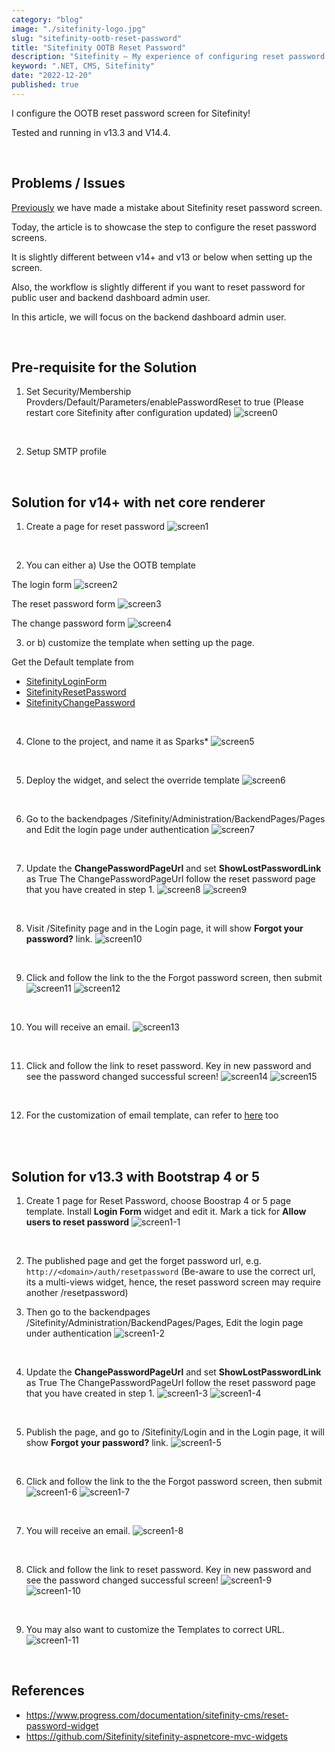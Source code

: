 ```yaml
---
category: "blog"
image: "./sitefinity-logo.jpg"
slug: "sitefinity-ootb-reset-password"
title: "Sitefinity OOTB Reset Password"
description: "Sitefinity – My experience of configuring reset password screen"
keyword: ".NET, CMS, Sitefinity"
date: "2022-12-20"
published: true
---
```


I configure the OOTB reset password screen for Sitefinity!

Tested and running in v13.3 and V14.4.

<br/>

## Problems / Issues

[Previously](https://www.hawjeh.com/blog/sitefinity-custom-reset-password) we have made a mistake about Sitefinity reset password screen.

Today, the article is to showcase the step to configure the reset password screens.

It is slightly different between v14+ and v13 or below when setting up the screen.

Also, the workflow is slightly different if you want to reset password for public user and backend dashboard admin user.

In this article, we will focus on the backend dashboard admin user.

<br/>

## Pre-requisite for the Solution

1. Set Security/Membership Provders/Default/Parameters/enablePasswordReset to true
(Please restart core Sitefinity after configuration updated)
![screen0](./screen0.png)
<br/>

2. Setup SMTP profile
<br/>

## Solution for v14+ with net core renderer

1. Create a page for reset password
![screen1](./screen1.png)
<br/>

2. You can either a) Use the OOTB template

The login form
![screen2](./screen2.png)

The reset password form
![screen3](./screen3.png)

The change password form
![screen4](./screen4.png)
<br/>

3. or b) customize the template when setting up the page.

Get the Default template from 
- [SitefinityLoginForm](https://github.com/Sitefinity/sitefinity-aspnetcore-mvc-widgets/blob/master/Progress.Sitefinity.AspNetCore.Widgets/Views/Shared/Components/SitefinityLoginForm/Default.cshtml)
- [SitefinityResetPassword](https://github.com/Sitefinity/sitefinity-aspnetcore-mvc-widgets/blob/master/Progress.Sitefinity.AspNetCore.Widgets/Views/Shared/Components/SitefinityResetPassword/Default.cshtml)
- [SitefinityChangePassword](https://github.com/Sitefinity/sitefinity-aspnetcore-mvc-widgets/blob/master/Progress.Sitefinity.AspNetCore.Widgets/Views/Shared/Components/SitefinityChangePassword/Default.cshtml)

<br/>

4. Clone to the project, and name it as Sparks*
![screen5](./screen5.png)
<br/>

5. Deploy the widget, and select the override template
![screen6](./screen6.png)
<br/>

6. Go to the backendpages /Sitefinity/Administration/BackendPages/Pages and Edit the login page under authentication
![screen7](./screen7.png)
<br/>

7. Update the <b>ChangePasswordPageUrl</b> and set <b>ShowLostPasswordLink</b> as True
The ChangePasswordPageUrl follow the reset password page that you have created in step 1.
![screen8](./screen8.png)
![screen9](./screen9.png)
<br/>

8. Visit /Sitefinity page and in the Login page, it will show <b>Forgot your password?</b> link.
![screen10](./screen10.png)
<br/>

9. Click and follow the link to the the Forgot password screen, then submit
![screen11](./screen11.png)
![screen12](./screen12.png)
<br/>

10. You will receive an email.
![screen13](./screen13.png)
<br/>

11. Click and follow the link to reset password. Key in new password and see the password changed successful screen!
![screen14](./screen14.png)
![screen15](./screen15.png)
<br/>

12. For the customization of email template, can refer to [here](https://www.progress.com/documentation/sitefinity-cms/tutorial-customize-the-email-notification-for-password-change#customize-the-email-template-body) too

<br/>
<br/>

## Solution for v13.3 with Bootstrap 4 or 5 

1. Create 1 page for Reset Password, choose Boostrap 4 or 5 page template.
Install <b>Login Form</b> widget and edit it.
Mark a tick for <b>Allow users to reset password</b>
![screen1-1](./screen1-1.png)
<br/>

2. The published page and get the forget password url, e.g. `http://<domain>/auth/resetpassword`
(Be-aware to use the correct url, its a multi-views widget, hence, the reset password screen may require another /resetpassword)

3. Then go to the backendpages /Sitefinity/Administration/BackendPages/Pages,
Edit the login page under authentication
![screen1-2](./screen7.png)
<br/>

4. Update the <b>ChangePasswordPageUrl</b> and set <b>ShowLostPasswordLink</b> as True
The ChangePasswordPageUrl follow the reset password page that you have created in step 1.
![screen1-3](./screen8.png)
![screen1-4](./screen9.png)
<br/>

5. Publish the page, and go to /Sitefinity/Login and in the Login page, it will show <b>Forgot your password?</b> link.
![screen1-5](./screen10.png)
<br/>

6. Click and follow the link to the the Forgot password screen, then submit
![screen1-6](./screen11.png)
![screen1-7](./screen12.png)
<br/>

7. You will receive an email.
![screen1-8](./screen13.png)
<br/>

8. Click and follow the link to reset password. Key in new password and see the password changed successful screen!
![screen1-9](./screen14.png)
![screen1-10](./screen1-10.png)
<br/>

9. You may also want to customize the Templates to correct URL.
![screen1-11](./screen1-11.png)


<br/>

## References

- https://www.progress.com/documentation/sitefinity-cms/reset-password-widget
- https://github.com/Sitefinity/sitefinity-aspnetcore-mvc-widgets